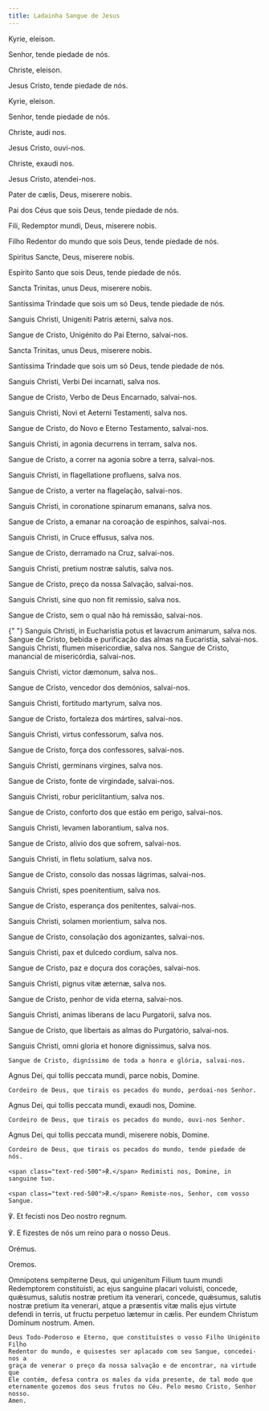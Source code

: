 ```yaml
---
title: Ladainha Sangue de Jesus
---
```


<div class="side-by-side not-content">

Kyrie, eleison.</span>

Senhor, tende piedade de nós.

Christe, eleison.

Jesus Cristo, tende piedade de nós.

Kyrie, eleison.

Senhor, tende piedade de nós.

Christe, audi nos.

Jesus Cristo, ouvi-nos.

Christe, exaudi nos.

Jesus Cristo, atendei-nos.

Pater de cælis, Deus, miserere nobis.

Pai dos Céus que sois Deus, tende piedade de nós.

Fili, Redemptor mundi, Deus, miserere nobis.

Filho Redentor do mundo que sois Deus, tende piedade de nós.

Spiritus Sancte, Deus, miserere nobis.

Espírito Santo que sois Deus, tende piedade de nós.

Sancta Trinitas, unus Deus, miserere nobis.

Santíssima Trindade que sois um só Deus, tende piedade de nós.

Sanguis Christi, Unigeniti Patris æterni, salva nos.

Sangue de Cristo, Unigénito do Pai Eterno, salvai-nos.

Sancta Trinitas, unus Deus, miserere nobis.

Santíssima Trindade que sois um só Deus, tende piedade de nós.

Sanguis Christi, Verbi Dei incarnati, salva nos.

Sangue de Cristo, Verbo de Deus Encarnado, salvai-nos.

Sanguis Christi, Novi et Aeterni Testamenti, salva nos.

Sangue de Cristo, do Novo e Eterno Testamento, salvai-nos.

Sanguis Christi, in agonia decurrens in terram, salva nos.

Sangue de Cristo, a correr na agonia sobre a terra, salvai-nos.

Sanguis Christi, in flagellatione profluens, salva nos.

Sangue de Cristo, a verter na flagelação, salvai-nos.

Sanguis Christi, in coronatione spinarum emanans, salva nos.

Sangue de Cristo, a emanar na coroação de espinhos, salvai-nos.

Sanguis Christi, in Cruce effusus, salva nos.

Sangue de Cristo, derramado na Cruz, salvai-nos.

Sanguis Christi, pretium nostræ salutis, salva nos.

Sangue de Cristo, preço da nossa Salvação, salvai-nos.

Sanguis Christi, sine quo non fit remissio, salva nos.

Sangue de Cristo, sem o qual não há remissão, salvai-nos.

{" "}
<span>
  Sanguis Christi, in Eucharistia potus et lavacrum animarum, salva nos. Sangue
  de Cristo, bebida e purificação das almas na Eucaristia, salvai-nos. Sanguis
  Christi, flumen misericordiæ, salva nos.
</span>
Sangue de Cristo, manancial de misericórdia, salvai-nos.

Sanguis Christi, victor dæmonum, salva nos..

Sangue de Cristo, vencedor dos demónios, salvai-nos.

Sanguis Christi, fortitudo martyrum, salva nos.

Sangue de Cristo, fortaleza dos mártires, salvai-nos.

Sanguis Christi, virtus confessorum, salva nos.

Sangue de Cristo, força dos confessores, salvai-nos.

Sanguis Christi, germinans virgines, salva nos.

Sangue de Cristo, fonte de virgindade, salvai-nos.

Sanguis Christi, robur periclitantium, salva nos.

Sangue de Cristo, conforto dos que estão em perigo, salvai-nos.

Sanguis Christi, levamen laborantium, salva nos.

Sangue de Cristo, alívio dos que sofrem, salvai-nos.

Sanguis Christi, in fletu solatium, salva nos.

Sangue de Cristo, consolo das nossas lágrimas, salvai-nos.

Sanguis Christi, spes poenitentium, salva nos.

Sangue de Cristo, esperança dos penitentes, salvai-nos.

Sanguis Christi, solamen morientium, salva nos.

Sangue de Cristo, consolação dos agonizantes, salvai-nos.

Sanguis Christi, pax et dulcedo cordium, salva nos.

Sangue de Cristo, paz e doçura dos corações, salvai-nos.

Sanguis Christi, pignus vitæ æternæ, salva nos.

Sangue de Cristo, penhor de vida eterna, salvai-nos.

Sanguis Christi, animas liberans de lacu Purgatorii, salva nos.

  <span>
    Sangue de Cristo, que libertais as almas do Purgatório, salvai-nos.

Sanguis Christi, omni gloria et honore dignissimus, salva nos.

    Sangue de Cristo, digníssimo de toda a honra e glória, salvai-nos.

Agnus Dei, qui tollis peccata mundi, parce nobis, Domine.

    Cordeiro de Deus, que tirais os pecados do mundo, perdoai-nos Senhor.

Agnus Dei, qui tollis peccata mundi, exaudi nos, Domine.

    Cordeiro de Deus, que tirais os pecados do mundo, ouvi-nos Senhor.

Agnus Dei, qui tollis peccata mundi, miserere nobis, Domine.

    Cordeiro de Deus, que tirais os pecados do mundo, tende piedade de nós.

    <span class="text-red-500">℟.</span> Redimisti nos, Domine, in sanguine tuo.

    <span class="text-red-500">℟.</span> Remiste-nos, Senhor, com vosso Sangue.

℣. Et fecisti nos Deo nostro regnum.</span>

℣. E fizestes de nós um reino para o nosso Deus.

<span class="text-red-500 text-center">Orémus.</span>

<span class="text-red-500 text-center">Oremos.</span>

  <span>
    Omnipotens sempiterne Deus, qui unigenitum Filium tuum mundi Redemptorem
    constituisti, ac ejus sanguine placari voluisti, concede, quǽsumus, salutis
    nostræ pretium ita venerari, concede, quǽsumus, salutis nostræ pretium ita
    venerari, atque a præsentis vitæ malis ejus virtute defendi in terris, ut
    fructu perpetuo lætemur in cælis. Per eundem Christum Dominum nostrum. Amen.
 
    Deus Todo-Poderoso e Eterno, que constituístes o vosso Filho Unigénito Filho
    Redentor do mundo, e quisestes ser aplacado com seu Sangue, concedei-nos a
    graça de venerar o preço da nossa salvação e de encontrar, na virtude que
    Ele contém, defesa contra os males da vida presente, de tal modo que
    eternamente gozemos dos seus frutos no Céu. Pelo mesmo Cristo, Senhor nosso.
    Amen.

</div>

